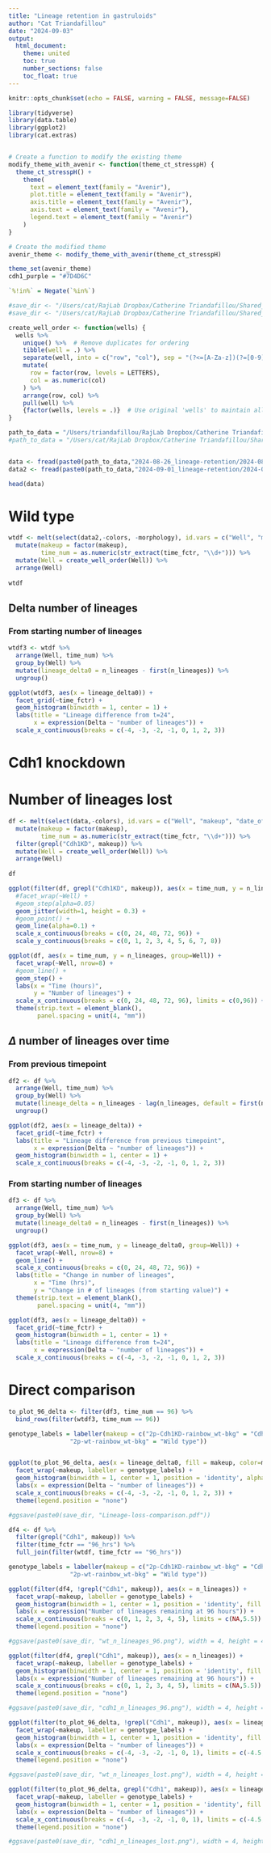 ```yaml
---
title: "Lineage retention in gastruloids"
author: "Cat Triandafillou"
date: "2024-09-03"
output:
  html_document:
    theme: united
    toc: true
    number_sections: false
    toc_float: true
---
```


```r
knitr::opts_chunk$set(echo = FALSE, warning = FALSE, message=FALSE)

library(tidyverse)
library(data.table)
library(ggplot2)
library(cat.extras)


# Create a function to modify the existing theme
modify_theme_with_avenir <- function(theme_ct_stresspH) {
  theme_ct_stresspH() +
    theme(
      text = element_text(family = "Avenir"),
      plot.title = element_text(family = "Avenir"),
      axis.title = element_text(family = "Avenir"),
      axis.text = element_text(family = "Avenir"),
      legend.text = element_text(family = "Avenir")
    )
}

# Create the modified theme
avenir_theme <- modify_theme_with_avenir(theme_ct_stresspH)

theme_set(avenir_theme)
cdh1_purple = "#7D4D6C"

`%!in%` = Negate(`%in%`)

#save_dir <- "/Users/cat/RajLab Dropbox/Catherine Triandafillou/Shared_CatT/talks/2024-08-02_group-meeting/"
#save_dir <- "/Users/cat/RajLab Dropbox/Catherine Triandafillou/Shared_CatT/talks/2024-09-16_dr-retreat/"
```


```r
create_well_order <- function(wells) {
  wells %>%
    unique() %>%  # Remove duplicates for ordering
    tibble(well = .) %>%
    separate(well, into = c("row", "col"), sep = "(?<=[A-Za-z])(?=[0-9])", remove = FALSE) %>%
    mutate(
      row = factor(row, levels = LETTERS),
      col = as.numeric(col)
    ) %>%
    arrange(row, col) %>%
    pull(well) %>%
    {factor(wells, levels = .)}  # Use original 'wells' to maintain all entries including duplicates
}
```


```r
path_to_data = "/Users/triandafillou/RajLab Dropbox/Catherine Triandafillou/Shared_CatT/gastruloids/data/widefield-imaging/"
#path_to_data = "/Users/cat/RajLab Dropbox/Catherine Triandafillou/Shared_CatT/gastruloids/data/widefield-imaging/"


data <- fread(paste0(path_to_data,"2024-08-26_lineage-retention/2024-08-26_lineage-retention.csv"))
data2 <- fread(paste0(path_to_data,"2024-09-01_lineage-retention/2024-09-01_lineage-retention.csv"))

head(data)
```

# Wild type



```r
wtdf <- melt(select(data2,-colors, -morphology), id.vars = c("Well", "makeup", "date_of_aggregation"), variable.name = "time_fctr", value.name = "n_lineages") %>%
  mutate(makeup = factor(makeup),
         time_num = as.numeric(str_extract(time_fctr, "\\d+"))) %>%
  mutate(Well = create_well_order(Well)) %>%
  arrange(Well)
  
wtdf
```

## Delta number of lineages

### From starting number of lineages


```r
wtdf3 <- wtdf %>%
  arrange(Well, time_num) %>%
  group_by(Well) %>%
  mutate(lineage_delta0 = n_lineages - first(n_lineages)) %>%
  ungroup()
```


```r
ggplot(wtdf3, aes(x = lineage_delta0)) +
  facet_grid(~time_fctr) +
  geom_histogram(binwidth = 1, center = 1) +
  labs(title = "Lineage difference from t=24",
       x = expression(Delta ~ "number of lineages")) +
  scale_x_continuous(breaks = c(-4, -3, -2, -1, 0, 1, 2, 3))
```


# Cdh1 knockdown

# Number of lineages lost


```r
df <- melt(select(data,-colors), id.vars = c("Well", "makeup", "date_of_aggregation"), variable.name = "time_fctr", value.name = "n_lineages") %>%
  mutate(makeup = factor(makeup),
         time_num = as.numeric(str_extract(time_fctr, "\\d+"))) %>%
  filter(grepl("Cdh1KD", makeup)) %>%
  mutate(Well = create_well_order(Well)) %>%
  arrange(Well)
  
df
```

```r
ggplot(filter(df, grepl("Cdh1KD", makeup)), aes(x = time_num, y = n_lineages, group=Well)) +
  #facet_wrap(~Well) +
  #geom_step(alpha=0.05)
  geom_jitter(width=1, height = 0.3) +
  #geom_point() +
  geom_line(alpha=0.1) +
  scale_x_continuous(breaks = c(0, 24, 48, 72, 96)) +
  scale_y_continuous(breaks = c(0, 1, 2, 3, 4, 5, 6, 7, 8))
```
```r
ggplot(df, aes(x = time_num, y = n_lineages, group=Well)) +
  facet_wrap(~Well, nrow=8) +
  #geom_line() +
  geom_step() +
  labs(x = "Time (hours)",
       y = "Number of lineages") +
  scale_x_continuous(breaks = c(0, 24, 48, 72, 96), limits = c(0,96)) +
  theme(strip.text = element_blank(),
        panel.spacing = unit(4, "mm"))
```


## $\Delta$ number of lineages over time

### From previous timepoint

```r
df2 <- df %>%
  arrange(Well, time_num) %>%
  group_by(Well) %>%
  mutate(lineage_delta = n_lineages - lag(n_lineages, default = first(n_lineages))) %>%
  ungroup()
```


```r
ggplot(df2, aes(x = lineage_delta)) +
  facet_grid(~time_fctr) +
  labs(title = "Lineage difference from previous timepoint",
       x = expression(Delta ~ "number of lineages")) +
  geom_histogram(binwidth = 1, center = 1) +
  scale_x_continuous(breaks = c(-4, -3, -2, -1, 0, 1, 2, 3))
```

### From starting number of lineages

```r
df3 <- df %>%
  arrange(Well, time_num) %>%
  group_by(Well) %>%
  mutate(lineage_delta0 = n_lineages - first(n_lineages)) %>%
  ungroup()
```


```r
ggplot(df3, aes(x = time_num, y = lineage_delta0, group=Well)) +
  facet_wrap(~Well, nrow=8) +
  geom_line() +
  scale_x_continuous(breaks = c(0, 24, 48, 72, 96)) +
  labs(title = "Change in number of lineages",
       x = "Time (hrs)",
       y = "Change in # of lineages (from starting value)") +
  theme(strip.text = element_blank(),
        panel.spacing = unit(4, "mm"))
```

```r
ggplot(df3, aes(x = lineage_delta0)) +
  facet_grid(~time_fctr) +
  geom_histogram(binwidth = 1, center = 1) +
  labs(title = "Lineage difference from t=24",
       x = expression(Delta ~ "number of lineages")) +
  scale_x_continuous(breaks = c(-4, -3, -2, -1, 0, 1, 2, 3))
```

# Direct comparison

```r
to_plot_96_delta <- filter(df3, time_num == 96) %>%
  bind_rows(filter(wtdf3, time_num == 96))

genotype_labels = labeller(makeup = c("2p-Cdh1KD-rainbow_wt-bkg" = "Cdh1 knockdown", 
                 "2p-wt-rainbow_wt-bkg" = "Wild type"))


ggplot(to_plot_96_delta, aes(x = lineage_delta0, fill = makeup, color=makeup)) +
  facet_wrap(~makeup, labeller = genotype_labels) +
  geom_histogram(binwidth = 1, center = 1, position = 'identity', alpha = 0.25) +
  labs(x = expression(Delta ~ "number of lineages")) +
  scale_x_continuous(breaks = c(-4, -3, -2, -1, 0, 1, 2, 3)) +
  theme(legend.position = "none")

#ggsave(paste0(save_dir, "Lineage-loss-comparison.pdf"))
```


```r
df4 <- df %>%
  filter(grepl("Cdh1", makeup)) %>%
  filter(time_fctr == "96_hrs") %>%
  full_join(filter(wtdf, time_fctr == "96_hrs"))

genotype_labels = labeller(makeup = c("2p-Cdh1KD-rainbow_wt-bkg" = "Cdh1 knockdown", 
                 "2p-wt-rainbow_wt-bkg" = "Wild type"))
```


```r
ggplot(filter(df4, !grepl("Cdh1", makeup)), aes(x = n_lineages)) +
  facet_wrap(~makeup, labeller = genotype_labels) +
  geom_histogram(binwidth = 1, center = 1, position = 'identity', fill = "gray80", color='black') +
  labs(x = expression("Number of lineages remaining at 96 hours")) +
  scale_x_continuous(breaks = c(0, 1, 2, 3, 4, 5), limits = c(NA,5.5)) +
  theme(legend.position = "none")

#ggsave(paste0(save_dir, "wt_n_lineages_96.png"), width = 4, height = 4, units = "in")
```

```r
ggplot(filter(df4, grepl("Cdh1", makeup)), aes(x = n_lineages)) +
  facet_wrap(~makeup, labeller = genotype_labels) +
  geom_histogram(binwidth = 1, center = 1, position = 'identity', fill = cdh1_purple, color='black') +
  labs(x = expression("Number of lineages remaining at 96 hours")) +
  scale_x_continuous(breaks = c(0, 1, 2, 3, 4, 5), limits = c(NA,5.5)) +
  theme(legend.position = "none")

#ggsave(paste0(save_dir, "cdh1_n_lineages_96.png"), width = 4, height = 4, units = "in")
```

```r
ggplot(filter(to_plot_96_delta, !grepl("Cdh1", makeup)), aes(x = lineage_delta0, fill = makeup, color=makeup)) +
  facet_wrap(~makeup, labeller = genotype_labels) +
  geom_histogram(binwidth = 1, center = 1, position = 'identity', fill = "gray80", color='black') +
  labs(x = expression(Delta ~ "number of lineages")) +
  scale_x_continuous(breaks = c(-4, -3, -2, -1, 0, 1), limits = c(-4.5, 1.5)) +
  theme(legend.position = "none")

#ggsave(paste0(save_dir, "wt_n_lineages_lost.png"), width = 4, height = 4, units = "in")
```

```r
ggplot(filter(to_plot_96_delta, grepl("Cdh1", makeup)), aes(x = lineage_delta0, fill = makeup, color=makeup)) +
  facet_wrap(~makeup, labeller = genotype_labels) +
  geom_histogram(binwidth = 1, center = 1, position = 'identity', fill = cdh1_purple, color='black') +
  labs(x = expression(Delta ~ "number of lineages")) +
  scale_x_continuous(breaks = c(-4, -3, -2, -1, 0, 1), limits = c(-4.5, 1.5)) +
  theme(legend.position = "none")

#ggsave(paste0(save_dir, "cdh1_n_lineages_lost.png"), width = 4, height = 4, units = "in")
```


